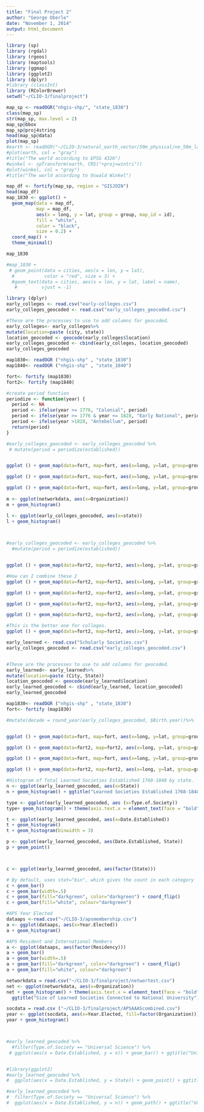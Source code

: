 ```yaml
---
title: "Final Project 2"
author: "George Oberle"
date: "November 1, 2014"
output: html_document
---
```


```r

library (sp)
library (rgdal)
library (rgeos)
library (maptools)
library (ggmap)
library (ggplot2)
library (dplyr)
#library (classInt) 
library (RColorBrewer)
setwd("~/CLIO-3/finalproject")
```

```r
map_sp <- readOGR("nhgis-shp/", "state_1830")
class(map_sp)
str(map_sp, max.level = 2)
map_sp@bbox
map_sp@proj4string
head(map_sp@data)
plot(map_sp)
#earth <- readOGR("~/CLIO-3/natural_earth_vector/50m_physical/ne_50m_land/", "ne_50m_land")
#plot(earth, col = "gray")
#title("The world according to EPSG 4326")
#winkel <- spTransform(earth, CRS("+proj=wintri"))
#plot(winkel, col = "gray")
#title("The world according to Oswald Winkel")

```

```r
map_df <- fortify(map_sp, region = "GISJOIN")
head(map_df)
map_1830 <- ggplot() + 
  geom_map(data = map_df,
           map = map_df,
           aes(x = long, y = lat, group = group, map_id = id),
           fill = "white",
           color = "black",
           size = 0.2) +
  coord_map() +
  theme_minimal()

map_1830

```

```r
#map_1830 +
 # geom_point(data = cities, aes(x = lon, y = lat),
  #           color = "red", size = 3) +
  #geom_text(data = cities, aes(x = lon, y = lat, label = name),
   #         vjust = -1)
```

```r
library (dplyr)
early_colleges <- read.csv("early-colleges.csv")
early_colleges_geocoded <- read.csv("early_colleges_geocoded.csv")

#These are the processes to use to add columns for geocoded.
early_colleges<- early_colleges%>%
mutate(location=paste (city, state))
location_geocoded <- geocode(early_colleges$location)
early_colleges_geocoded <- cbind(early_colleges, location_geocoded)
early_colleges_geocoded

map1830<- readOGR ("nhgis-shp" , "state_1830")
map1840<- readOGR ("nhgis-shp" , "state_1840")

fort<- fortify (map1830)
fort2<- fortify (map1840)
```



```r
#create period function
periodize <- function(year) {
  period <- NA
  period <- ifelse(year >= 1776, "Colonial", period)
  period <- ifelse(year >= 1776 & year <= 1828, "Early National", period)
  period <- ifelse(year >1828, "Antebellum", period)
  return(period)
}


```


```r
#early_colleges_geocoded <- early_colleges_geocoded %>%
 # mutate(period = periodize(established))


ggplot () + geom_map(data=fort, map=fort, aes(x=long, y=lat, group=group, map_id=id), color="black", fill="white") +geom_point(data=early_colleges_geocoded, aes (x=lon, y=lat), color="red") + coord_map()

ggplot () + geom_map(data=fort, map=fort, aes(x=long, y=lat, group=group, map_id=id), color="black", fill="white") +geom_point(data=early_colleges_geocoded, aes (x=lon, y=lat, color=factor(established)) ) + coord_map()

ggplot () + geom_map(data=fort, map=fort, aes(x=long, y=lat, group=group, map_id=id), color="black", fill="white") +geom_point(data=early_colleges_geocoded, aes (x=lon, y=lat, color=factor(period)) ) + coord_map()
 
m <- ggplot(networkdata, aes(x=Organization))
m + geom_histogram()

l <- ggplot(early_colleges_geocoded, aes(x=state))
l + geom_histogram()

                                                                                                                                                               
```

```r

#early_colleges_geocoded <- early_colleges_geocoded %>%
  #mutate(period = periodize(established))


ggplot () + geom_map(data=fort2, map=fort2, aes(x=long, y=lat, group=group, map_id=id), color="black", fill="white") +geom_point(data=early_colleges_geocoded, aes(x=lon, y=lat, shape=period), color="red") + coord_map()

#How can I combine these 2
ggplot () + geom_map(data=fort2, map=fort2, aes(x=long, y=lat, group=group, map_id=id), color="black", fill="white") +geom_point(data=early_learned_geocoded, aes (x=lon, y=lat), color="blue") + coord_map()

ggplot () + geom_map(data=fort2, map=fort2, aes(x=long, y=lat, group=group, map_id=id), color="black", fill="white") +geom_point(data=early_colleges_geocoded, aes (x=lon, y=lat, color=factor(established)) ) + coord_map()

ggplot () + geom_map(data=fort2, map=fort2, aes(x=long, y=lat, group=group, map_id=id), color="grey", fill="white") +geom_point(data=early_colleges_geocoded, aes (x=lon, y=lat, color=factor(period)) ) + coord_map()

ggplot () + geom_map(data=fort2, map=fort2, aes(x=long, y=lat, group=group, map_id=id), color="grey", fill="white") +geom_point(data=early_colleges_geocoded, size=4, aes (x=lon, y=lat, color=factor(period)) ) + coord_map()

#This is the better one for colleges.
ggplot () + geom_map(data=fort2, map=fort2, aes(x=long, y=lat, group=group, map_id=id), color="grey", fill="white") +geom_point(data=early_colleges_geocoded, size=4, aes (x=lon, y=lat, color=factor(period), shape=factor(period)) ) + coord_map()


```



```r
early_learned <- read.csv("Scholarly Societies.csv")
early_colleges_geocoded <- read.csv("early_colleges_geocoded.csv")


#These are the processes to use to add columns for geocoded.
early_learned<- early_learned%>%
mutate(location=paste (City, State))
location_geocoded <- geocode(early_learned$location)
early_learned_geocoded <- cbind(early_learned, location_geocoded)
early_learned_geocoded

map1830<- readOGR ("nhgis-shp" , "state_1830")
fort<- fortify (map1830)

#mutate(decade = round_year(early_colleges_geocoded, $Birth.year))%>%


ggplot () + geom_map(data=fort, map=fort, aes(x=long, y=lat, group=group, map_id=id), color="black", fill="white") +geom_point(data=early_learned_geocoded, aes (x=lon, y=lat), color="red") + coord_map()

ggplot () + geom_map(data=fort2, map=fort2, aes(x=long, y=lat, group=group, map_id=id), color="black", fill="light grey") +geom_point(data=early_learned_geocoded, size= 3, aes (x=lon, y=lat), color="blue") + coord_map()

ggplot () + geom_map(data=fort, map=fort, aes(x=long, y=lat, group=group, map_id=id), color="black", fill="white") +geom_point(data=early_learned_geocoded, aes (x=lon, y=lat, color=factor(Date.Established)) ) + coord_map()

ggplot () + geom_map(data=fort2, map=fort2, aes(x=long, y=lat, group=group, map_id=id), color="grey", fill="white") +geom_point(data=early_learned_geocoded, size=3, aes (x=lon, y=lat, color=factor(Date.Established)) ) + coord_map()

#Histogram of Total Learned Societies Established 1768-1848 by state.
n <- ggplot(early_learned_geocoded, aes(x=State))
n + geom_histogram() + ggtitle("Learned Societies Established 1768-1848") + ylab("Total Established")

type <- ggplot(early_learned_geocoded, aes (x=Type.of.Society))
type+ geom_histogram() + theme(axis.text.x = element_text(face = "bold", angle = 60, hjust = 1, size = 8)) +ggtitle("Learned Societies by Type") + ylab("Total Established") + xlab ("Type of Society")

t <- ggplot(early_learned_geocoded, aes(x=Date.Established))
t + geom_histogram()
t + geom_histogram(binwidth = 3)

p <- ggplot(early_learned_geocoded, aes(Date.Established, State))
p + geom_point()



c <- ggplot(early_learned_geocoded, aes(factor(State)))

# By default, uses stat="bin", which gives the count in each category
c + geom_bar()
c + geom_bar(width=.5)
c + geom_bar(fill="darkgreen", color="darkgreen") + coord_flip()
c + geom_bar(fill="white", colour="darkgreen")


```

```r
#APS Year Elected
dataaps <-read.csv("~/CLIO-3/apsmembership.csv")
a <- ggplot(dataaps, aes(x=Year.Elected))
a + geom_histogram()

#APS Resident and International Members
a <- ggplot(dataaps, aes(factor(Residency)))
a + geom_bar()
a + geom_bar(width=.5)
a + geom_bar(fill="darkgreen", color="darkgreen") + coord_flip()
a + geom_bar(fill="white", colour="darkgreen")

```

```r
networkdata = read.csv("~/CLIO-3/finalproject/networtest.csv")
net <- ggplot(networkdata, aes(x=Organization))
net + geom_histogram() + theme(axis.text.x = element_text(face = "bold", angle = 60, hjust = 1, size = 8))+
  ggtitle("Size of Learned Societies Connected to National University") + ylab("Total Members")

```

```r
socdata = read.csv ("~/CLIO-3/finalproject/APSAAAScombined.csv")
year <- ggplot(socdata, aes(x=Year.Elected, fill=factor(Organization)))
year + geom_histogram() 




```





```r
#early_learned_geocoded %>%
  #filter(Type.of.Society == "Universal Science") %>%
 # ggplot(aes(x = Date.Established, y = n)) + geom_bar() + ggtitle("Universal Science")


#library(ggplot2)
#early_learned_geocoded %>%
#  ggplot(aes(x = Date.Established, y = State)) + geom_point() + ggtitle#("Learned Societies")

#early_learned_geocoded %>%
#  filter(Type.of.Society == "Universal Science") %>%
#  ggplot(aes(x = Date.Established, y = n)) + geom_path() + ggtitle("Universal Science")

```



